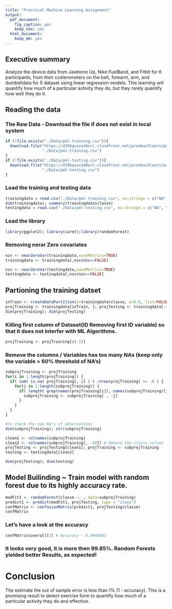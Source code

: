 ```yaml
---
title: "Practical Machine Learning Assignment"
output:
  pdf_document:
    fig_caption: yes
    keep_tex: yes
  html_document:
    keep_md: yes
---
```

## Executive summary
Analyze the device data from Jawbone Up, Nike FuelBand, and Fitbit for 6 participants, from  their ccelerometers on the belt, forearm, arm, and dumbelldata for 5 dataset using linear regression models.  This learning will quantify how much of a particular activity they do, but they rarely quantify how well they do it. 

## Reading the data 
### The Raw Data - Download the file if does not exist in local system
```r
if (!file.exists("./Data/pml-training.csv")){
  download.file("https://d396qusza40orc.cloudfront.net/predmachlearn/pml-training.csv",
                "./Data/pml-training.csv")
}
if (!file.exists("./Data/pml-testing.csv")){
  download.file("https://d396qusza40orc.cloudfront.net/predmachlearn/pml-training.csv",
                "./Data/pml-testing.csv")
}
```

### Load the training and testing data
```r
trainingdata = read.csv("./Data/pml-training.csv", na.strings = c("NA", ""))
dim(trainingdata); summary(trainingdata$classe)
testingdata = read.csv("./Data/pml-testing.csv", na.strings = c("NA", ""))
```

### Load the library
```r
library(ggplot2); library(caret);library(randomForest)
```

### Removing nerar Zero covariates
```r
nzv <- nearZeroVar(trainingdata,saveMetrics=TRUE)
trainingdata <- trainingdata[,nzv$nzv==FALSE]

nzv <- nearZeroVar(testingdata,saveMetrics=TRUE)
testingdata <- testingdata[,nzv$nzv==FALSE]
```                   

## Partioning the training datset 
```r
inTrain <- createDataPartition(y=trainingdata$classe, p=0.6, list=FALSE)
projTraining <- trainingdata[inTrain, ]; projTesting <- trainingdata[-inTrain, ]
dim(projTraining); dim(projTesting)
```

### Killing first column of Dataset(ID Removing first ID variable) so that it does not interfer with ML Algorithms. 
```r
projTraining <- projTraining[c(-1)]
```

### Remove the columns / Variables has too many NAs (keep only the variable > 60% threshold of NA's)
```r
subprojTraining <- projTraining 
for(i in 1:length(projTraining)) { 
  if( sum( is.na( projTraining[, i] ) ) /nrow(projTraining) >= .6 ) { 
    for(j in 1:length(subprojTraining)) {
      if( length( grep(names(projTraining[i]), names(subprojTraining)[j]) ) ==1)  { 
        subprojTraining <- subprojTraining[ , -j] 
      }   
    } 
  }
}

#To check the new NA's of observations
dim(subprojTraining); str(subprojTraining)

clean1 <- colnames(subprojTraining)
clean2 <- colnames(subprojTraining[, -58]) # Remove the classe column 
projTesting <- projTesting[clean1]; projTraining <- subprojTraining
testing <- testingdata[clean2]

dim(projTesting); dim(testing)
```
## Model Builinding ~ Train model with random forest due to its highly accuracy rate. 
```r
modFit1 <- randomForest(classe ~. , data=subprojTraining)
predict1 <- predict(modFit1, projTesting, type = "class")
confMatrix <- confusionMatrix(predict1, projTesting$classe)
confMatrix 
```
### Let's have a look at the accuracy
```r
confMatrix$overall[1] # Accuracy - 0.9980882
```
### It looks very good, it is more then 99.85%. Random Forests yielded better Results, as expected!

# Conclusion
The estimate the out of sample error is less than 1% (1 - accuracy). This is a promising result to detect exercise form to quantify how much of a particular activity they do and effective. 
